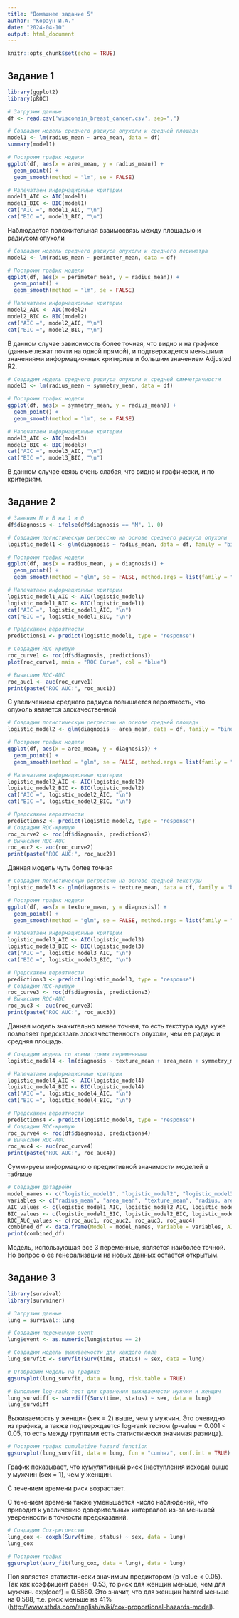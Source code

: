 ---
title: "Домашнее задание 5"
author: "Корзун И.А."
date: "2024-04-10"
output: html_document
---

```{r setup, include=FALSE}
knitr::opts_chunk$set(echo = TRUE)
```

## Задание 1

```{r}
library(ggplot2)
library(pROC)
```

```{r}
# Загрузим данные
df <- read.csv('wisconsin_breast_cancer.csv', sep=",")
```

```{r}
# Создадим модель среднего радиуса опухоли и средней площади
model1 <- lm(radius_mean ~ area_mean, data = df)
summary(model1)
```

```{r}
# Построим график модели
ggplot(df, aes(x = area_mean, y = radius_mean)) +
  geom_point() +
  geom_smooth(method = "lm", se = FALSE)

# Напечатаем информационные критерии
model1_AIC <- AIC(model1)
model1_BIC <- BIC(model1)
cat("AIC =", model1_AIC, "\n")
cat("BIC =", model1_BIC, "\n")
```

Наблюдается положительная взаимосвязь между площадью и радиусом опухоли

```{r}
# Создадим модель среднего радиуса опухоли и среднего периметра
model2 <- lm(radius_mean ~ perimeter_mean, data = df)

# Построим график модели
ggplot(df, aes(x = perimeter_mean, y = radius_mean)) +
  geom_point() +
  geom_smooth(method = "lm", se = FALSE)

# Напечатаем информационные критерии
model2_AIC <- AIC(model2)
model2_BIC <- BIC(model2)
cat("AIC =", model2_AIC, "\n")
cat("BIC =", model2_BIC, "\n")
```

В данном случае зависимость более точная, что видно и на графике (данные лежат почти на одной прямой), и подтвержадется меньшими значениями информационных критериев и большим значением Adjusted R2.

```{r}
# Создадим модель среднего радиуса опухоли и средней симметричности
model3 <- lm(radius_mean ~ symmetry_mean, data = df)

# Построим график модели
ggplot(df, aes(x = symmetry_mean, y = radius_mean)) +
  geom_point() +
  geom_smooth(method = "lm", se = FALSE)

# Напечатаем информационные критерии
model3_AIC <- AIC(model3)
model3_BIC <- BIC(model3)
cat("AIC =", model3_AIC, "\n")
cat("BIC =", model3_BIC, "\n")
```

В данном случае связь очень слабая, что видно и графически, и по критериям.

## Задание 2

```{r}
# Заменим M и B на 1 и 0
df$diagnosis <- ifelse(df$diagnosis == "M", 1, 0)
```

```{r}
# Создадим логистическую регрессию на основе среднего радиуса опухоли
logistic_model1 <- glm(diagnosis ~ radius_mean, data = df, family = "binomial")

# Построим график модели
ggplot(df, aes(x = radius_mean, y = diagnosis)) +
  geom_point() +
  geom_smooth(method = "glm", se = FALSE, method.args = list(family = "binomial"))

# Напечатаем информационные критерии
logistic_model1_AIC <- AIC(logistic_model1)
logistic_model1_BIC <- BIC(logistic_model1)
cat("AIC =", logistic_model1_AIC, "\n")
cat("BIC =", logistic_model1_BIC, "\n")
```

```{r}
# Предскажем вероятности
predictions1 <- predict(logistic_model1, type = "response")

# Создадим ROC-кривую
roc_curve1 <- roc(df$diagnosis, predictions1)
plot(roc_curve1, main = "ROC Curve", col = "blue")

# Вычислим ROC-AUC
roc_auc1 <- auc(roc_curve1)
print(paste("ROC AUC:", roc_auc1))
```

С увеличением среднего радиуса повышается вероятность, что опухоль является злокачественной

```{r}
# Создадим логистическую регрессию на основе средней площади
logistic_model2 <- glm(diagnosis ~ area_mean, data = df, family = "binomial")

# Построим график модели
ggplot(df, aes(x = area_mean, y = diagnosis)) +
  geom_point() +
  geom_smooth(method = "glm", se = FALSE, method.args = list(family = "binomial"))

# Напечатаем информационные критерии
logistic_model2_AIC <- AIC(logistic_model2)
logistic_model2_BIC <- BIC(logistic_model2)
cat("AIC =", logistic_model2_AIC, "\n")
cat("BIC =", logistic_model2_BIC, "\n")

# Предскажем вероятности
predictions2 <- predict(logistic_model2, type = "response")
# Создадим ROC-кривую
roc_curve2 <- roc(df$diagnosis, predictions2)
# Вычислим ROC-AUC
roc_auc2 <- auc(roc_curve2)
print(paste("ROC AUC:", roc_auc2))
```

Данная модель чуть более точная

```{r}
# Создадим логистическую регрессию на основе средней текстуры
logistic_model3 <- glm(diagnosis ~ texture_mean, data = df, family = "binomial")

# Построим график модели
ggplot(df, aes(x = texture_mean, y = diagnosis)) +
  geom_point() +
  geom_smooth(method = "glm", se = FALSE, method.args = list(family = "binomial"))

# Напечатаем информационные критерии
logistic_model3_AIC <- AIC(logistic_model3)
logistic_model3_BIC <- BIC(logistic_model3)
cat("AIC =", logistic_model3_AIC, "\n")
cat("BIC =", logistic_model3_BIC, "\n")

# Предскажем вероятности
predictions3 <- predict(logistic_model3, type = "response")
# Создадим ROC-кривую
roc_curve3 <- roc(df$diagnosis, predictions3)
# Вычислим ROC-AUC
roc_auc3 <- auc(roc_curve3)
print(paste("ROC AUC:", roc_auc3))
```

Данная модель значительно менее точная, то есть текстура куда хуже позволяет предсказать злокачественность опухоли, чем ее радиус и средняя площадь.

```{r}
# Создадим модель со всеми тремя переменными
logistic_model4 <- lm(diagnosis ~ texture_mean + area_mean + symmetry_mean, data = df)

# Напечатаем информационные критерии
logistic_model4_AIC <- AIC(logistic_model4)
logistic_model4_BIC <- BIC(logistic_model4)
cat("AIC =", logistic_model4_AIC, "\n")
cat("BIC =", logistic_model4_BIC, "\n")

# Предскажем вероятности
predictions4 <- predict(logistic_model4, type = "response")
# Создадим ROC-кривую
roc_curve4 <- roc(df$diagnosis, predictions4)
# Вычислим ROC-AUC
roc_auc4 <- auc(roc_curve4)
print(paste("ROC AUC:", roc_auc4))
```

Суммируем информацию о предиктивной значимости моделей в таблице

```{r}
# Создадим датафрейм
model_names <- c("logistic_model1", "logistic_model2", "logistic_model3", "logistic_model4")
variables <- c("radius_mean", "area_mean", "texture_mean", "radius, area, texture")
AIC_values <- c(logistic_model1_AIC, logistic_model2_AIC, logistic_model3_AIC, logistic_model4_AIC)
BIC_values <- c(logistic_model1_BIC, logistic_model2_BIC, logistic_model3_BIC, logistic_model4_BIC)
ROC_AUC_values <- c(roc_auc1, roc_auc2, roc_auc3, roc_auc4)
combined_df <- data.frame(Model = model_names, Variable = variables, AIC = AIC_values, BIC = BIC_values, ROC_AUC = ROC_AUC_values)
print(combined_df)
```

Модель, использующая все 3 переменные, является наиболее точной. Но вопрос о ее генерализации на новых данных остается открытым. 

## Задание 3

```{r}
library(survival)
library(survminer)
```

```{r}
# Загрузим данные
lung = survival::lung

# Создадим переменную event
lung$event <- as.numeric(lung$status == 2)
```

```{r}
# Создадим модель выживаемости для каждого пола
lung_survfit <- survfit(Surv(time, status) ~ sex, data = lung)

# Отобразим модель на графике
ggsurvplot(lung_survfit, data = lung, risk.table = TRUE)

# Выполним log-rank тест для сравнения выживаемости мужчин и женщин
lung_survdiff <- survdiff(Surv(time, status) ~ sex, data = lung)
lung_survdiff
```

Выживаемость у женщин (sex = 2) выше, чем у мужчин. Это очевидно из графика, а также подтверждается log-rank тестом (p-value = 0.001 \< 0.05, то есть между группами есть статистически значимая разница).

```{r}
# Построим график cumulative hazard function
ggsurvplot(lung_survfit, data = lung, fun = "cumhaz", conf.int = TRUE)
```

График показывает, что кумулятивный риск (наступления исхода) выше у мужчин (sex = 1), чем у женщин.

С течением времени риск возрастает.

С течением времени также уменьшается число наблюдений, что приводит к увеличению доверительных интервалов из-за меньшей уверенности в точности предсказаний.

```{r}
# Создадим Cox-регрессию
lung_cox <- coxph(Surv(time, status) ~ sex, data = lung)
lung_cox

# Построим график
ggsurvplot(surv_fit(lung_cox, data = lung), data = lung)
```

Пол является статистически значимым предиктором (p-value \< 0.05). Так как коэффицент равен -0.53, то риск для женщин меньше, чем для мужчин. exp(coef) = 0.5880. Это значит, что для женщин hazard меньше на 0.588, т.е. риск меньше на 41% (<http://www.sthda.com/english/wiki/cox-proportional-hazards-model>).
